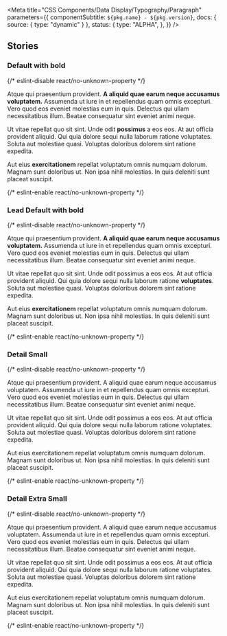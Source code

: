 
<Meta
  title="CSS Components/Data Display/Typography/Paragraph"
  parameters={{
    componentSubtitle: `${pkg.name} - ${pkg.version}`,
    docs: { source: { type: "dynamic" } },
    status: {
      type: "ALPHA",
    },
  }}
/>

<DesignTokenDocBlock categoryName="Paragraph" viewType="table" />

## Stories

### Default with bold

<Canvas>
  {/* eslint-disable react/no-unknown-property */}
  <Story name="Default">
    <p class="denhaag-paragraph">
      Atque qui praesentium provident. <strong>A aliquid quae earum neque accusamus voluptatem.</strong> Assumenda ut
      iure in et repellendus quam omnis excepturi. Vero quod eos eveniet molestias eum in quis. Delectus qui ullam
      necessitatibus illum. Beatae consequatur sint eveniet animi neque.
    </p>
    <p class="denhaag-paragraph">
      Ut vitae repellat quo sit sint. Unde odit <strong>possimus</strong> a eos eos. At aut officia provident aliquid.
      Qui quia dolore sequi nulla laborum ratione voluptates. Soluta aut molestiae quasi. Voluptas doloribus dolorem
      sint ratione expedita.
    </p>
    <p class="denhaag-paragraph">
      Aut eius <strong>exercitationem</strong> repellat voluptatum omnis numquam dolorum. Magnam sunt doloribus ut. Non
      ipsa nihil molestias. In quis deleniti sunt placeat suscipit.
    </p>
  </Story>
  {/* eslint-enable react/no-unknown-property */}
</Canvas>

### Lead Default with bold

<Canvas>
  {/* eslint-disable react/no-unknown-property */}
  <Story name="Lead Default">
    <p class="denhaag-paragraph denhaag-paragraph--lead">
      Atque qui praesentium provident. <strong>A aliquid quae earum neque accusamus voluptatem.</strong> Assumenda ut
      iure in et repellendus quam omnis excepturi. Vero quod eos eveniet molestias eum in quis. Delectus qui ullam
      necessitatibus illum. Beatae consequatur sint eveniet animi neque.
    </p>
    <p class="denhaag-paragraph denhaag-paragraph--lead">
      Ut vitae repellat quo sit sint. Unde odit possimus a eos eos. At aut officia provident aliquid. Qui quia dolore
      sequi nulla laborum ratione <strong>voluptates</strong>. Soluta aut molestiae quasi. Voluptas doloribus dolorem
      sint ratione expedita.
    </p>
    <p class="denhaag-paragraph denhaag-paragraph--lead">
      Aut eius <strong>exercitationem</strong> repellat voluptatum omnis numquam dolorum. Magnam sunt doloribus ut. Non
      ipsa nihil molestias. In quis deleniti sunt placeat suscipit.
    </p>
  </Story>
  {/* eslint-enable react/no-unknown-property */}
</Canvas>

### Detail Small

<Canvas>
  {/* eslint-disable react/no-unknown-property */}
  <Story name="Detail Small">
    <p class="denhaag-paragraph denhaag-paragraph--detail denhaag-paragraph--detail-small">
      Atque qui praesentium provident. A aliquid quae earum neque accusamus voluptatem. Assumenda ut iure in et
      repellendus quam omnis excepturi. Vero quod eos eveniet molestias eum in quis. Delectus qui ullam necessitatibus
      illum. Beatae consequatur sint eveniet animi neque.
    </p>
    <p class="denhaag-paragraph denhaag-paragraph--detail denhaag-paragraph--detail-small">
      Ut vitae repellat quo sit sint. Unde odit possimus a eos eos. At aut officia provident aliquid. Qui quia dolore
      sequi nulla laborum ratione voluptates. Soluta aut molestiae quasi. Voluptas doloribus dolorem sint ratione
      expedita.
    </p>
    <p class="denhaag-paragraph denhaag-paragraph--detail denhaag-paragraph--detail-small">
      Aut eius exercitationem repellat voluptatum omnis numquam dolorum. Magnam sunt doloribus ut. Non ipsa nihil
      molestias. In quis deleniti sunt placeat suscipit.
    </p>
  </Story>
  {/* eslint-enable react/no-unknown-property */}
</Canvas>

### Detail Extra Small

<Canvas>
  {/* eslint-disable react/no-unknown-property */}
  <Story name="Detail Extra Small">
    <p class="denhaag-paragraph denhaag-paragraph--detail denhaag-paragraph--detail-extra-small">
      Atque qui praesentium provident. A aliquid quae earum neque accusamus voluptatem. Assumenda ut iure in et
      repellendus quam omnis excepturi. Vero quod eos eveniet molestias eum in quis. Delectus qui ullam necessitatibus
      illum. Beatae consequatur sint eveniet animi neque.
    </p>
    <p class="denhaag-paragraph denhaag-paragraph--detail denhaag-paragraph--detail-extra-small">
      Ut vitae repellat quo sit sint. Unde odit possimus a eos eos. At aut officia provident aliquid. Qui quia dolore
      sequi nulla laborum ratione voluptates. Soluta aut molestiae quasi. Voluptas doloribus dolorem sint ratione
      expedita.
    </p>
    <p class="denhaag-paragraph denhaag-paragraph--detail denhaag-paragraph--detail-extra-small">
      Aut eius exercitationem repellat voluptatum omnis numquam dolorum. Magnam sunt doloribus ut. Non ipsa nihil
      molestias. In quis deleniti sunt placeat suscipit.
    </p>
  </Story>
  {/* eslint-enable react/no-unknown-property */}
</Canvas>
